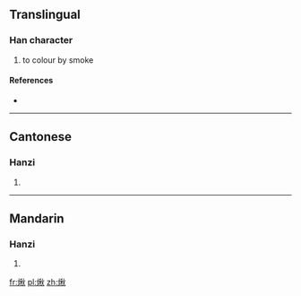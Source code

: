 ==Translingual==

===Han character===
{{Han char|rn=86|rad=火|as=09|sn=13|four=99880|canj=FHDF}}

# to colour by smoke

====References====
* {{Han ref|kx=0676.080|dkj=19182|hdz=32218.110|uh=714D|ud=29005|bh=DEA2|bd=56994}}

----

==Cantonese==

===Hanzi===
{{yue-hanzi|jyut=|y=chau1}}

# {{defn|lang=yue|sort=火09}}

----

==Mandarin==

===Hanzi===
{{cmn-hanzi|pin=[[jiǎo]] ([[jiao3]])|wg=chiao<sup>3</sup>}}

# {{defn|lang=cmn|sort=火09}}

[[fr:煍]]
[[pl:煍]]
[[zh:煍]]